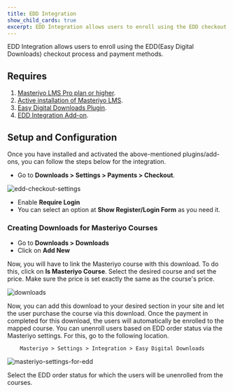 ```yaml
---
title: EDD Integration
show_child_cards: true
excerpt: EDD Integration allows users to enroll using the EDD checkout process and payment methods.
--- 
```


EDD Integration allows users to enroll using the EDD(Easy Digital Downloads) checkout process and payment methods.

## Requires

1. [Masteriyo LMS Pro plan or higher](https://docs.masteriyo.com/getting-started/installation#installing-masteriyo-lms-pro-version).  
2. [Active installation of Masteriyo LMS](https://docs.masteriyo.com/getting-started/installation#installing-masteriyo-lms-pro-version).
2. [Easy Digital Downloads Plugin](https://easydigitaldownloads.com/).        
3. [EDD Integration Add-on](https://docs.masteriyo.com/getting-started/activate-masteriyo-addons).        

## Setup and Configuration

Once you have installed and activated the above-mentioned plugins/add-ons, you can follow the steps below for the integration.

- Go to **Downloads > Settings > Payments > Checkout**.

![edd-checkout-settings](https://github.com/Masteriyo/masteriyo-docs/assets/75772539/55c4f13d-990f-46a0-90ae-0cebb2f7cb1f)

- Enable **Require Login** 
- You can select an option at **Show Register/Login Form** as you need it.

### Creating Downloads for Masteriyo Courses

- Go to **Downloads > Downloads**
- Click on **Add New**

Now, you will have to link the Masteriyo course with this download. To do this, click on **Is Masteriyo Course**. Select the desired course and set the price. Make sure the price is set exactly the same as the course's price. 

![downloads](https://github.com/Masteriyo/masteriyo-docs/assets/75772539/3031a1f5-547d-419d-b76d-5357682bea84)

Now, you can add this download to your desired section in your site and let the user purchase the course via this download. Once the payment in completed for this download, the users will automatically be enrolled to the mapped course. You can unenroll users based on EDD order status via the Masteriyo settings. For this, go to the following location.

        Masteriyo > Settings > Integration > Easy Digital Downloads

![masteriyo-settings-for-edd](https://github.com/Masteriyo/masteriyo-docs/assets/75772539/e05abd7f-91d9-4a7a-9ba9-7a3ac285f04a)

Select the EDD order status for which the users will be unenrolled from the courses. 

